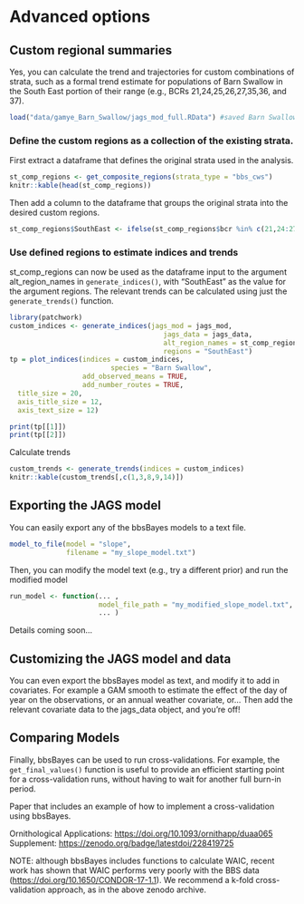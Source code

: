 # Advanced options {#Adv}


## Custom regional summaries

Yes, you can calculate the trend and trajectories for custom combinations of strata, such as a formal trend estimate for populations of Barn Swallow in the South East portion of their range (e.g., BCRs 21,24,25,26,27,35,36, and 37).

``` r
load("data/gamye_Barn_Swallow/jags_mod_full.RData") #saved Barn Swallow model output and data
```


### Define the custom regions as a collection of the existing strata.

First extract a dataframe that defines the original strata used in the analysis.

``` r
st_comp_regions <- get_composite_regions(strata_type = "bbs_cws")
knitr::kable(head(st_comp_regions))
```

Then add a column to the dataframe that groups the original strata into the desired custom regions.

``` r
st_comp_regions$SouthEast <- ifelse(st_comp_regions$bcr %in% c(21,24:27,35:37),"SouthEast","Other")
```

### Use defined regions to estimate indices and trends

st_comp_regions can now be used as the dataframe input to the argument alt_region_names in `generate_indices()`, with "SouthEast" as the value for the argument regions. The relevant trends can be calculated using just the `generate_trends()` function.

``` r
library(patchwork)
custom_indices <- generate_indices(jags_mod = jags_mod,
                                      jags_data = jags_data,
                                      alt_region_names = st_comp_regions,
                                      regions = "SouthEast")
tp = plot_indices(indices = custom_indices,
                         species = "Barn Swallow",
                  add_observed_means = TRUE,
                  add_number_routes = TRUE,
  title_size = 20,
  axis_title_size = 12,
  axis_text_size = 12)
```

``` r
print(tp[[1]])
print(tp[[2]])

```

Calculate trends

``` r
custom_trends <- generate_trends(indices = custom_indices)
knitr::kable(custom_trends[,c(1,3,8,9,14)])
```




## Exporting the JAGS model

You can easily export any of the bbsBayes models to a text file.

``` r
model_to_file(model = "slope",
              filename = "my_slope_model.txt")
```

Then, you can modify the model text (e.g., try a different prior) and run the modified model

``` r
run_model <- function(... ,
                      model_file_path = "my_modified_slope_model.txt",
                      ... )
```

Details coming soon...

## Customizing the JAGS model and data

You can even export the bbsBayes model as text, and modify it to add in covariates. For example a GAM smooth to estimate the effect of the day of year on the observations, or an annual weather covariate, or... Then add the relevant covariate data to the jags_data object, and you're off! 

## Comparing Models

Finally, bbsBayes can be used to run cross-validations. For example, the `get_final_values()` function is useful to provide an efficient starting point for a cross-validation runs, without having to wait for another full burn-in period.

Paper that includes an example of how to implement a cross-validation using bbsBayes.

Ornithological Applications: <https://doi.org/10.1093/ornithapp/duaa065> 
Supplement: <https://zenodo.org/badge/latestdoi/228419725>

NOTE: although bbsBayes includes functions to calculate WAIC, recent work has shown that WAIC performs very poorly with the BBS data (<https://doi.org/10.1650/CONDOR-17-1.1>). We recommend a k-fold cross-validation approach, as in the above zenodo archive.